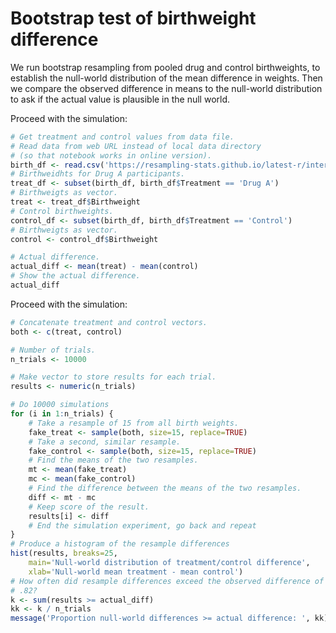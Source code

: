 # Bootstrap test of birthweight difference


We run bootstrap resampling from pooled drug and control birthweights,
to establish the null-world distribution of the mean difference in
weights. Then we compare the observed difference in means to the
null-world distribution to ask if the actual value is plausible in the
null world.

Proceed with the simulation:

```r
# Get treatment and control values from data file.
# Read data from web URL instead of local data directory
# (so that notebook works in online version).
birth_df <- read.csv('https://resampling-stats.github.io/latest-r/interact/files/data/birthweights.csv')
# Birthweidhts for Drug A participants.
treat_df <- subset(birth_df, birth_df$Treatment == 'Drug A')
# Birthweigts as vector.
treat <- treat_df$Birthweight
# Control birthweights.
control_df <- subset(birth_df, birth_df$Treatment == 'Control')
# Birthweigts as vector.
control <- control_df$Birthweight

# Actual difference.
actual_diff <- mean(treat) - mean(control)
# Show the actual difference.
actual_diff
```

Proceed with the simulation:

```r
# Concatenate treatment and control vectors.
both <- c(treat, control)

# Number of trials.
n_trials <- 10000

# Make vector to store results for each trial.
results <- numeric(n_trials)

# Do 10000 simulations
for (i in 1:n_trials) {
    # Take a resample of 15 from all birth weights.
    fake_treat <- sample(both, size=15, replace=TRUE)
    # Take a second, similar resample.
    fake_control <- sample(both, size=15, replace=TRUE)
    # Find the means of the two resamples.
    mt <- mean(fake_treat)
    mc <- mean(fake_control)
    # Find the difference between the means of the two resamples.
    diff <- mt - mc
    # Keep score of the result.
    results[i] <- diff
    # End the simulation experiment, go back and repeat
}
# Produce a histogram of the resample differences
hist(results, breaks=25,
    main='Null-world distribution of treatment/control difference',
    xlab='Null-world mean treatment - mean control')
# How often did resample differences exceed the observed difference of
# .82?
k <- sum(results >= actual_diff)
kk <- k / n_trials
message('Proportion null-world differences >= actual difference: ', kk)
```
